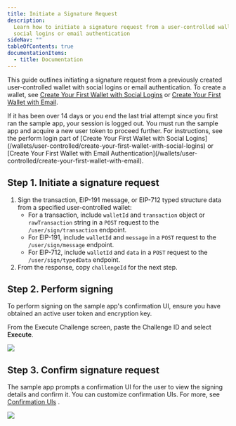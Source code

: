 ---
title: Initiate a Signature Request
description:
  Learn how to initiate a signature request from a user-controlled wallet with
  social logins or email authentication
sideNav: ""
tableOfContents: true
documentationItems:
  - title: Documentation
---

This guide outlines initiating a signature request from a previously created
user-controlled wallet with social logins or email authentication. To create a
wallet, see
[Create Your First Wallet with Social Logins](/wallets/user-controlled/create-your-first-wallet-with-social-logins)
or
[Create Your First Wallet with Email](/wallets/user-controlled/create-your-first-wallet-with-email).

<Note>
  If it has been over 14 days or you end the last trial attempt since you first
  ran the sample app, your session is logged out. You must run the sample app
  and acquire a new user token to proceed further. For instructions, see the
  perform login part of [Create Your First Wallet with Social
  Logins](/wallets/user-controlled/create-your-first-wallet-with-social-logins)
  or [Create Your First Wallet with Email
  Authentication](/wallets/user-controlled/create-your-first-wallet-with-email).
</Note>

## Step 1. Initiate a signature request

1. Sign the transaction, EIP-191 message, or EIP-712 typed structure data from a
   specified user-controlled wallet:
   - For a transaction, include `walletId` and `transaction` object or
     `rawTransaction` string in a `POST` request to the `/user/sign/transaction`
     endpoint.
   - For EIP-191, include `walletId` and `message` in a `POST` request to the
     `/user/sign/message` endpoint.
   - For EIP-712, include `walletId` and `data` in a `POST` request to the
     `/user/sign/typedData` endpoint.
2. From the response, copy `challengeId` for the next step.

## Step 2. Perform signing

To perform signing on the sample app's confirmation UI, ensure you have obtained
an active user token and encryption key.

From the Execute Challenge screen, paste the Challenge ID and select
**Execute**.

<Frame>
  <img src="/w3s/images/ucw-isr-execchall01.svg" />
</Frame>

## Step 3. Confirm signature request

The sample app prompts a confirmation UI for the user to view the signing
details and confirm it. You can customize confirmation UIs. For more, see
[Confirmation UIs](/wallets/user-controlled/confirmation-uis) .

<Frame>
  <img src="/w3s/images/ucw-isr-sigrec01.svg" />
</Frame>
